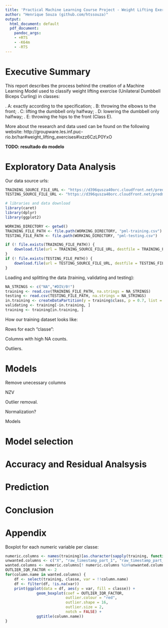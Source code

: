 ```yaml
---
title: 'Practical Machine Learning Course Project - Weight Lifting Exercise Classification'
author: "Henrique Souza (github.com/htssouza)"
output:
  html_document: default
  pdf_document:
    pandoc_args:
    - +RTS
    - -K64m
    - -RTS
---
```


# Executive Summary

This report describes the process behind the creation of a Machine Learning Model
used to classify weight lifting exercise (Unilateral Dumbbell Biceps Curling) in classes:

. A: exactly according to the specification;
. B: throwing the elbows to the front;
. C: lifting the dumbbell only halfway; 
. D: lowering the dumbbell only halfway; 
. E: throwing the hips to the front (Class E).

More about the research and data used can be found on the following website:
http://groupware.les.inf.puc-rio.br/har#weight_lifting_exercises#ixzz6CzLP0YxO

<strong>TODO: resultado do modelo</strong>

# Exploratory Data Analysis

Our data source urls:

```r
TRAINING_SOURCE_FILE_URL <- "https://d396qusza40orc.cloudfront.net/predmachlearn/pml-training.csv"
TESTING_SOURCE_FILE_URL <- "https://d396qusza40orc.cloudfront.net/predmachlearn/pml-testing.csv"
```

```r
# libraries and data download
library(caret)
library(dplyr)
library(ggplot2)

WORKING_DIRECTORY <- getwd()
TRAINING_FILE_PATH <- file.path(WORKING_DIRECTORY, "pml-training.csv")
TESTING_FILE_PATH <- file.path(WORKING_DIRECTORY, "pml-testing.csv")

if (! file.exists(TRAINING_FILE_PATH)) {
    download.file(url = TRAINING_SOURCE_FILE_URL, destfile = TRAINING_FILE_PATH, method = "curl")
}
if (! file.exists(TESTING_FILE_PATH)) {
    download.file(url = TESTING_SOURCE_FILE_URL, destfile = TESTING_FILE_PATH, method = "curl")
}
```

Loading and splitting the data (training, validating and testing):

```r
NA_STRINGS <- c("NA","#DIV/0!")
training <- read.csv(TRAINING_FILE_PATH, na.strings = NA_STRINGS)
testing <- read.csv(TESTING_FILE_PATH, na.strings = NA_STRINGS)
in.training <- createDataPartition(y = training$class, p = 0.7, list = FALSE)
validating <- training[-in.training, ]
training <- training[in.training, ]
```

How our training dataset looks like:

Rows for each "classe":

Columns with high NA counts.

Outliers.

# Models

Remove unecessary columns

NZV

Outlier removal.

Normalization?

Models

# Model selection

# Accuracy and Residual Analsysis

# Prediction

# Conclusion

# Appendix

Boxplot for each numeric variable per classe:

```r
numeric.columns <- names(training)[as.character(sapply(training, function(x) { class(x) })) %in% c("numeric", "integer")]
unwanted.columns <- c("X", "raw_timestamp_part_1", "raw_timestamp_part_2", "cvtd_timestamp", "num_window")
wanted.columns <- numeric.columns[! numeric.columns %in%unwanted.columns ]
OUTLIER_IQR_FACTOR <- 2
for(column.name in wanted.columns) {
    df <- select(training, classe, var = !!column.name)
    df <- filter(df, !is.na(var))
    print(ggplot(data = df, aes(y = var, fill = classe)) +
              geom_boxplot(coef = OUTLIER_IQR_FACTOR,
                           outlier.colour = "red",
                           outlier.shape = 16,
                           outlier.size = 2,
                           notch = FALSE) +
              ggtitle(column.name))
}

```

